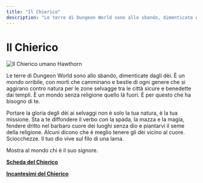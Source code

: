 ```yaml
---
title: "Il Chierico"
description: "Le terre di Dungeon World sono allo sbando, dimenticate dagli dèi. È un mondo orribile, con morti che camminano e bestie di ogni genere che si aggirano contro natura per le zone selvagge tra le città sicure e benedette dai templi. È un mondo senza religione quello là fuori. È per questo che ha bisogno di te."
---
```


# Il Chierico

![Il Chierico umano Hawthorn](/images/classi/classi-base/hawthorn-chierico.jpeg)

Le terre di Dungeon World sono allo sbando, dimenticate dagli dèi. È un mondo orribile, con morti che camminano e bestie di ogni genere che si aggirano contro natura per le zone selvagge tra le città sicure e benedette dai templi. È un mondo senza religione quello là fuori. È per questo che ha bisogno di te.

Portare la gloria degli dèi ai selvaggi non è solo la tua natura, è la tua missione. Sta a te diffondere il verbo con la spada, la mazza e la magia, fendere dritto nel barbaro cuore dei luoghi senza dio e piantarvi il seme della religione. Alcuni dicono che è meglio tenere gli dèi vicino al cuore. Sciocchezze. Il tuo dio vive sul filo di una lama.

Mostra al mondo chi è il suo signore.

**<a href="/assets/classi/classi-base/Chierico.pdf" target="_blank">Scheda del Chierico</a>**

**<a href="/assets/classi/classi-base/chierico-incantesimi.pdf" target="_blank">Incantesimi del Chierico</a>**
